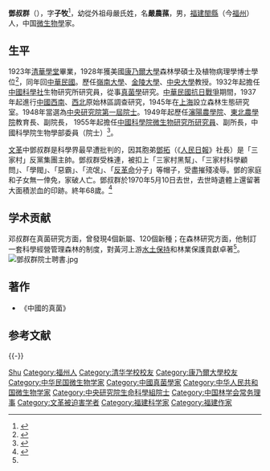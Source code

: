 {{Infobox_Person
|name = 鄧叔群
|image= 鄧叔群.jpg
|box_width= 200px
|occupation= 
|period = 
|birth_name=
|other_names =
|Sex = 男
|birth_date= 1902年12月12日
|birth_place= {{QING|福建省}}[[閩縣|閩縣]]
|death_date= {{Death date and age|1970|5|10|1902|12|12}}
|death_place= {{CHN}}[[北京市|北京市]]
|nationality = {{PRC}}
|residence =
|party =
|religion =
|spouse = 
|relatives = 
|education= 
|past = 
{{Infobox_People_CAS
|学部 = 生命科学和医学学部
|专业 = 微生物學
|当选年 = 1955年
}}
{{Infobox_People_Sinica
|组别 = 生命科學組
|届数 = 第1屆
|当选年 = 1948年
}}
|work =
|awards=
}}

'''鄧叔群'''（{{bd|1902年|12月12日|1970年|5月10日|catIdx=D鄧}}），字'''子牧'''<ref>{{Cite web |url=https://db1n.sinica.edu.tw/textdb/ioconas/02.php?func=22&_op=%3FID%3ALD022 |title=中央研究院 鄧叔群院士基本資料 |accessdate=2020-09-20 |archive-date=2019-06-13 |archive-url=https://web.archive.org/web/20190613234344/https://academicians.sinica.edu.tw/index.php?r=news%2Fcarousel |dead-url=no }}</ref>，幼從外祖母嚴氏姓，名'''嚴農蓀'''，男，[[福建|福建]][[閩縣|閩縣]]（今[[福州|福州]]）人，中国[[微生物學|微生物學]]家。

== 生平 ==
1923年[[清華學堂|清華學堂]]畢業，1928年獲美國[[康乃爾大學|康乃爾大學]]森林學碩士及植物病理學博士學位<ref>{{Cite web |url=http://www.casad.ac.cn/2005-9/20059292210.htm |title=中國科學院學部與院士 鄧叔群 |accessdate=2008-07-07 |archive-date=2019-06-05 |archive-url=https://web.archive.org/web/20190605191256/http://www.casad.ac.cn/2005-9/20059292210.htm |dead-url=yes }}</ref>，同年回[[中華民國|中華民國]]。歷任[[岭南大学_(广州)|嶺南大學]]、[[金陵大學|金陵大學]]、[[中央大學|中央大學]]教授。1932年起擔任[[中國科學社|中國科學社]]生物研究所研究員，從事[[真菌學|真菌學]]研究。[[中華民國|中華民國]][[中華民國抗日戰爭|抗日戰爭]]期間，1937年起進行[[中國西南|中國西南]]、[[中国西北地区|西北]]原始林區調查研究，1945年在[[上海|上海]]設立森林生態研究室。1948年當選為[[中央研究院|中央研究院]][[中央研究院第一屆院士|第一屆院士]]。1949年起歷任[[瀋陽農學院|瀋陽農學院]]、[[東北農學院|東北農學院]]教育長、副院長， 1955年起擔任[[中國科學院微生物研究所|中國科學院微生物研究所]][[研究員|研究員]]、副所長，中國科學院生物學部委員（院士）<ref name="華夏經緯">{{Cite web |url=http://search.huaxia.com/s.jsp?iDocId=487855 |title=華夏經緯網站 華夏人物庫 鄧叔群 |accessdate=2015-10-27 |archive-date=2015-10-28 |archive-url=https://archive.is/20151028200358/http://search.huaxia.com/s.jsp?iDocId=487855 |dead-url=yes }}</ref>。

[[文革|文革]]中鄧叔群是科學界最早遭批判的，因其胞弟[[鄧拓|鄧拓]]（《[[人民日報|人民日報]]》社長）是「三家村」反黨集團主帥。鄧叔群受株連，被扣上「三家村黑幫」、「三家村科學顧問」、「學閥」、「惡霸」、「流氓」、「[[反革命|反革命]]分子」等帽子，受盡摧殘凌辱。鄧的家庭和子女無一倖免，家破人亡。鄧叔群於1970年5月10日去世，去世時遺體上還留著大面積淤血的印跡。終年68歲。<ref>{{cite news|url=http://www.epochtimes.com/b5/17/1/11/n8690231.htm|title=留在大陸的中華民國院士之大結局（二）|author=張東園|publisher=大紀元|date=2017-01-11|accessdate=2018-01-23|archive-date=2018-01-24|archive-url=https://web.archive.org/web/20180124071345/http://www.epochtimes.com/b5/17/1/11/n8690231.htm|dead-url=no}}</ref>

== 学术贡献 ==
邓叔群在真菌研究方面，曾發現4個新屬、120個新種；在森林研究方面，他制訂一套科學經營管理森林的制度，對黃河上游[[水土保持|水土保持]]和林業保護貢獻卓著<ref name="華夏經緯" />。
[[File:鄧叔群院士聘書.jpg|thumb]]
{{植物命名人|Teng|邓叔群}}

== 著作 ==
{{portal|真菌}}
*《中國的真菌》

== 参考文献 ==
{{Reflist}}

{{-}}
{{中央研究院第一屆院士}}
{{中国科学院生命科学和医学学部院士}}
{{福建籍科学院院士}}
{{Navboxes 
| title  = 邓叔群在[[中国林学会|中国林学会]]的职务
| list1  =
{{中国林学会第一届理事会}}
{{中国林学会第二届理事会}}
}}

{{Authority control}}
{{DEFAULTSORT:Deng}}
[[Category:邓姓|Shu]]
[[Category:福州人|Category:福州人]]
[[Category:清华学校校友|Category:清华学校校友]]
[[Category:康乃爾大學校友|Category:康乃爾大學校友]]
[[Category:中华民国微生物学家|Category:中华民国微生物学家]]
[[Category:中國真菌學家|Category:中國真菌學家]]
[[Category:中华人民共和国微生物学家|Category:中华人民共和国微生物学家]]
[[Category:中央研究院生命科學組院士|Category:中央研究院生命科學組院士]]
[[Category:中国林学会常务理事|Category:中国林学会常务理事]]
[[Category:文革被迫害学者|Category:文革被迫害学者]]
[[Category:福建科学家|Category:福建科学家]]
[[Category:福建作家|Category:福建作家]]